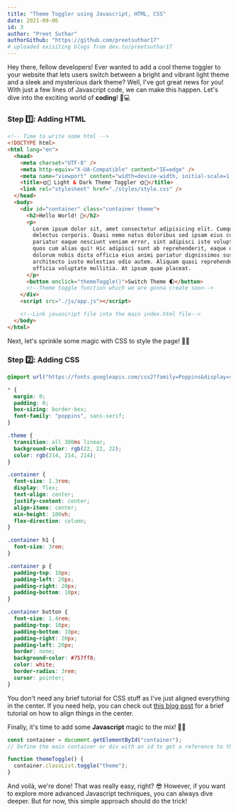 ```yaml
---
title: "Theme Toggler using Javascript, HTML, CSS"
date: 2021-09-06
id: 3
author: "Preet Suthar"
authorGithub: "https://github.com/preetsuthar17"
# uploaded exisiting blogs from dev.to/preetsuthar17
---
```


Hey there, fellow developers! Ever wanted to add a cool theme toggler to your website that lets users switch between a bright and vibrant light theme and a sleek and mysterious dark theme? Well, I've got great news for you! With just a few lines of Javascript code, we can make this happen. Let's dive into the exciting world of **coding**! 🚀💻

### Step 1️⃣: Adding HTML

```html
<!-- Time to write some html -->
<!DOCTYPE html>
<html lang="en">
  <head>
    <meta charset="UTF-8" />
    <meta http-equiv="X-UA-Compatible" content="IE=edge" />
    <meta name="viewport" content="width=device-width, initial-scale=1.0" />
    <title>🌞🌚 Light & Dark Theme Toggler 🌞🌚</title>
    <link rel="stylesheet" href="./styles/style.css" />
  </head>
  <body>
    <div id="container" class="container theme">
      <h2>Hello World! 👋</h2>
      <p>
        Lorem ipsum dolor sit, amet consectetur adipisicing elit. Cumque veniam
        delectus corporis. Quasi nemo natus doloribus sed ipsam eius cupiditate
        pariatur eaque nesciunt veniam error, sint adipisci iste voluptatibus
        quos cum alias qui! Hic adipisci sunt ab reprehenderit, eaque deleniti
        dolorum nobis dicta officia eius animi pariatur dignissimos suscipit
        architecto iusto molestias odio autem. Aliquam quasi reprehenderit
        officia voluptate mollitia. At ipsum quae placeat.
      </p>
      <button onclick="themeToggle()">Switch Theme 🌓</button>
      <!--Theme toggle function which we are gonna create soon-->
    </div>
    <script src="./js/app.js"></script>

    <!--Link javascript file into the main index.html file-->
  </body>
</html>
```

Next, let's sprinkle some magic with CSS to style the page! 💅✨

### Step 2️⃣: Adding CSS

```css
@import url("https://fonts.googleapis.com/css2?family=Poppins&display=swap");

* {
  margin: 0;
  padding: 0;
  box-sizing: border-box;
  font-family: "poppins", sans-serif;
}

.theme {
  transition: all 300ms linear;
  background-color: rgb(22, 22, 22);
  color: rgb(214, 214, 214);
}

.container {
  font-size: 1.3rem;
  display: flex;
  text-align: center;
  justify-content: center;
  align-items: center;
  min-height: 100vh;
  flex-direction: column;
}

.container h1 {
  font-size: 3rem;
}

.container p {
  padding-top: 10px;
  padding-left: 20px;
  padding-right: 20px;
  padding-bottom: 10px;
}

.container button {
  font-size: 1.4rem;
  padding-top: 10px;
  padding-bottom: 10px;
  padding-right: 20px;
  padding-left: 20px;
  border: none;
  background-color: #757ff8;
  color: white;
  border-radius: 3rem;
  cursor: pointer;
}
```

You don't need any brief tutorial for CSS stuff as I've just aligned everything in the center. If you need help, you can check out [this blog post](https://preetsuthar.me/posts/div-centering-css) for a brief tutorial on how to align things in the center.

Finally, it's time to add some **Javascript** magic to the mix! 🎉🔮

```js
const container = document.getElementById("container");
// Define the main container or div with an id to get a reference to that code.

function themeToggle() {
  container.classList.toggle("theme");
}
```

And voilà, we're done! That was really easy, right? 😎 However, if you want to explore more advanced Javascript techniques, you can always dive deeper. But for now, this simple approach should do the trick!
